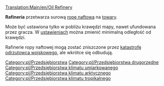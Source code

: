 [[Translation:Main/en/Oil Refinery]]{{en/-}}
{{pl/Przedsiębiorstwa|image=Oilrefinery.png
|name=Rafineria
|climates=[[Main/en/Klimat/Pl#Umiarkowany]], [[Main/en/Klimat/Pl#Arktyczny]], [[Main/en/Klimat/Pl#Tropikalny]].
|accepts=[[Main/pl/Ropa|Ropa]]
|produces=[[Main/pl/Towary|Towary]]
}}

'''Rafineria''' przetwarza surową [[Main/pl/Ropa|ropę naftową]] na [[Main/pl/Towary|towary]].

Może być ustawiona tylko w pobliżu krawędzi mapy, nawet ufundowana przez gracza. W [[Main/pl/Ustawienia|ustawieniach]] można zmienić minimalną odległość od krawędzi.

Rafinerie ropy naftowej mogą zostać zniszczone przez [[Main/pl/Katastrofy|katastrofę odrzutowca wojskowego]], ale wkrótce się odbudują. 

{{pl/Navbox Industries}}

[[Category:pl/Przedsiębiorstwa]]
[[Category:pl/Przedsiębiorstwa drugorzędne]]
[[Category:pl/Przedsiębiorstwa klimatu umiarkowanego]]
[[Category:pl/Przedsiębiorstwa klimatu arktycznego]]
[[Category:pl/Przedsiębiorstwa klimatu tropikalnego]]